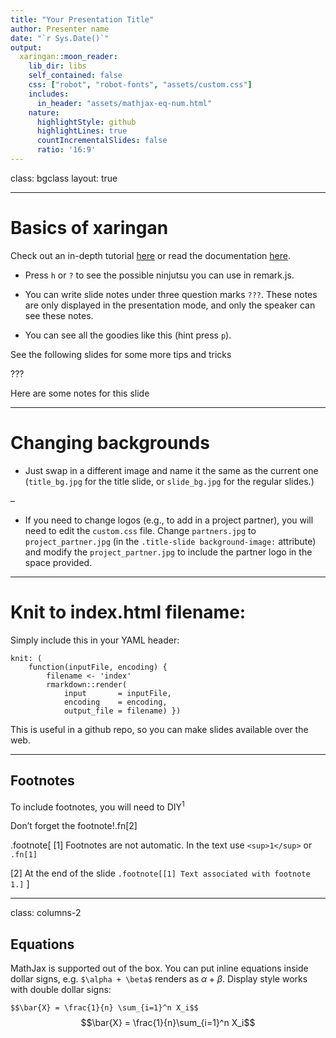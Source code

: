 ```yaml
---
title: "Your Presentation Title"
author: Presenter name
date: "`r Sys.Date()`"
output:
  xaringan::moon_reader:
    lib_dir: libs
    self_contained: false
    css: ["robot", "robot-fonts", "assets/custom.css"]
    includes:
      in_header: "assets/mathjax-eq-num.html"
    nature:
      highlightStyle: github
      highlightLines: true
      countIncrementalSlides: false
      ratio: '16:9'
---
```


class: bgclass
layout: true

---

# Basics of xaringan

Check out an in-depth tutorial [here](https://slides.yihui.name/xaringan/#1) or read the documentation [here](https://bookdown.org/yihui/rmarkdown/xaringan.html).



- Press `h` or `?` to see the possible ninjutsu you can use in remark.js.

- You can write slide notes under three question marks `???`. These notes are only displayed in the presentation mode, and only the speaker can see these notes. 

- You can see all the goodies like this (hint press `p`).

See the following slides for some more tips and tricks

???

Here are some notes for this slide


---

# Changing backgrounds

- Just swap in a different image and name it the same as the current one (`title_bg.jpg` for the title slide, or `slide_bg.jpg` for the regular slides.)

--

- If you need to change logos (e.g., to add in a project partner), you will need to edit the `custom.css` file. Change `partners.jpg` to `project_partner.jpg` (in the `.title-slide background-image:` attribute) and modify the `project_partner.jpg` to include the partner logo in the space provided.

---

# Knit to index.html filename:

Simply include this in your YAML header:

```
knit: (
    function(inputFile, encoding) {
        filename <- 'index'
        rmarkdown::render(
            input       = inputFile,
            encoding    = encoding,
            output_file = filename) })
```            

This is useful in a github repo, so you can make slides available over the web.

---

## Footnotes

To include footnotes, you will need to DIY<sup>1</sup>

Don't forget the footnote!.fn[2]

.footnote[
[1] Footnotes are not automatic.  In the text use `<sup>1</sup>` or `.fn[1]`

[2] At the end of the slide `.footnote[[1] Text associated with footnote 1.]`
]

---

class: columns-2

## Equations


MathJax is supported out of the box.  You can put inline equations inside dollar signs, e.g. `$\alpha + \beta$` renders as $\alpha + \beta$.   Display style works with double dollar signs: 

<span>`$`</span><span>`$`</span>`\bar{X} = \frac{1}{n} \sum_{i=1}^n X_i`<span>`$`</span><span>`$`</span>
$$\bar{X} = \frac{1}{n}\sum_{i=1}^n X_i$$
